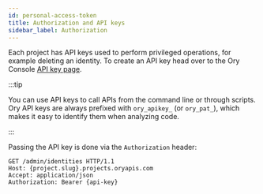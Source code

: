 ```yaml
---
id: personal-access-token
title: Authorization and API keys
sidebar_label: Authorization
---
```


Each project has API keys used to perform privileged operations, for example deleting an identity. To create an API key head over
to the Ory Console [API key page](https://console.ory.sh/projects/current/connect).

:::tip

You can use API keys to call APIs from the command line or through scripts. Ory API keys are always prefixed with `ory_apikey_`
(or `ory_pat_`), which makes it easy to identify them when analyzing code.

:::

Passing the API key is done via the `Authorization` header:

```text
GET /admin/identities HTTP/1.1
Host: {project.slug}.projects.oryapis.com
Accept: application/json
Authorization: Bearer {api-key}
```
